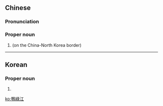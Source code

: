 {{also|鸭绿江}}
==Chinese==
{{zh-forms|s=鸭绿江}}

===Pronunciation===
{{zh-pron
|m=Yālù jiāng
|c=aap3 luk6 gong1
|cat=pn
}}

===Proper noun===
{{zh-proper noun}}

# {{w|Yalu River}} (on the China-North Korea border)

{{zh-cat|Rivers}}

----

==Korean==
{{ko-hanjatab}}

===Proper noun===
{{ko-proper noun|hangeul=압록강|rv=Amnokgang}}

# {{hanja form of|압록강|{{w|Yalu River}} (on the China-North Korea border)}}

[[ko:鴨綠江]]